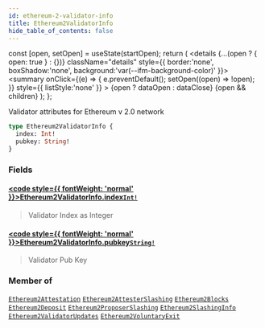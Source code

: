 ```yaml
---
id: ethereum-2-validator-info
title: Ethereum2ValidatorInfo
hide_table_of_contents: false
---
```







  const [open, setOpen] = useState(startOpen);
  return (
    <details {...(open ? { open: true } : {})} className="details" style={{ border:'none', boxShadow:'none', background:'var(--ifm-background-color)' }}>
      <summary
        onClick={(e) => {
          e.preventDefault();
          setOpen((open) => !open);
        }}
        style={{ listStyle:'none' }}
      >
      {open ? dataOpen : dataClose}
      </summary>
      {open && children}
    </details>
  );
};








Validator attributes for Ethereum v 2.0 network


```graphql
type Ethereum2ValidatorInfo {
  index: Int!
  pubkey: String!
}
```




### Fields

#### [<code style={{ fontWeight: 'normal' }}>Ethereum2ValidatorInfo.<b>index</b></code>](#)<Bullet />[`Int!`](/docs/graphql-reference/scalars/int) <Badge class="badge badge--secondary" text="non-null"/> <Badge class="badge badge--secondary" text="scalar"/> 
> 
> 
> Validator Index as Integer
> 

#### [<code style={{ fontWeight: 'normal' }}>Ethereum2ValidatorInfo.<b>pubkey</b></code>](#)<Bullet />[`String!`](/docs/graphql-reference/scalars/string) <Badge class="badge badge--secondary" text="non-null"/> <Badge class="badge badge--secondary" text="scalar"/> 
> 
> 
> Validator Pub Key
> 



### Member of

[`Ethereum2Attestation`](/docs/graphql-reference/objects/ethereum-2-attestation)  <Badge class="secondary" text="object"/><Bullet />[`Ethereum2AttesterSlashing`](/docs/graphql-reference/objects/ethereum-2-attester-slashing)  <Badge class="secondary" text="object"/><Bullet />[`Ethereum2Blocks`](/docs/graphql-reference/objects/ethereum-2-blocks)  <Badge class="secondary" text="object"/><Bullet />[`Ethereum2Deposit`](/docs/graphql-reference/objects/ethereum-2-deposit)  <Badge class="secondary" text="object"/><Bullet />[`Ethereum2ProposerSlashing`](/docs/graphql-reference/objects/ethereum-2-proposer-slashing)  <Badge class="secondary" text="object"/><Bullet />[`Ethereum2SlashingInfo`](/docs/graphql-reference/objects/ethereum-2-slashing-info)  <Badge class="secondary" text="object"/><Bullet />[`Ethereum2ValidatorUpdates`](/docs/graphql-reference/objects/ethereum-2-validator-updates)  <Badge class="secondary" text="object"/><Bullet />[`Ethereum2VoluntaryExit`](/docs/graphql-reference/objects/ethereum-2-voluntary-exit)  <Badge class="secondary" text="object"/>


